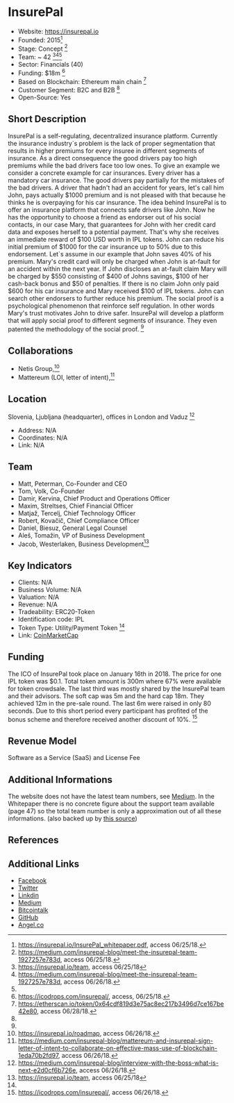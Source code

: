 = InsurePal =

* Website: https://insurepal.io
* Founded: 2015<ref name="Whitepaper">https://insurepal.io/InsurePal_whitepaper.pdf, access 06/25/18.</ref>
* Stage: Concept <ref> https://medium.com/insurepal-blog/meet-the-insurepal-team-1927257e783d, access 06/25/18.</ref>							
* Team: ~ 42 <ref> https://insurepal.io/team, access 06/25/18</ref><ref>https://medium.com/insurepal-blog/meet-the-insurepal-team-1927257e783d, access 06/26/18.</ref><ref name="Whitepaper"/>
* Sector: Financials (40)
* Funding: $18m  <ref>https://icodrops.com/insurepal/, access, 06/25/18.</ref>
* Based on Blockchain: Ethereum main chain <ref>https://etherscan.io/token/0x64cdf819d3e75ac8ec217b3496d7ce167be42e80, access 06/28/18.</ref>
* Customer Segment: B2C and B2B <ref name="Whitepaper"/>
* Open-Source: Yes


==Short Description==
InsurePal is a self-regulating, decentralized insurance platform. Currently the insurance industry`s problem is the lack of proper segmentation that results in higher premiums for every insuree in different segments of insurance. As a direct consequence the good drivers pay too high premiums while the bad drivers face too low ones. To give an example we consider a concrete example for car insurances. Every driver has a mandatory car insurance. The good drivers pay partially for the mistakes of the bad drivers. A driver that hadn't had an accident for years, let's call him John, pays actually $1000 premium and is not pleased with that because he thinks he is overpaying for his car insurance. The idea behind InsurePal is to offer an insurance platform that connects safe drivers like John. Now he has the opportunity to choose a friend as endorser out of his social contacts, in our case Mary, that guarantees for John with her credit card data and exposes herself to a potential payment. That's why she receives an immediate reward of $100 USD worth in IPL tokens. John can reduce his initial premium of $1000 for the car insurance up to 50% due to this endorsement. Let`s assume in our example that John saves 40% of his premium. Mary's credit card will only be charged when John is at-fault for an accident within the next year. If John discloses an at-fault claim Mary will be charged by $550 consisting of $400 of Johns savings, $100 of her cash-back bonus and $50 of penalties. If there is no claim John only paid $600 for his car insurance and Mary received $100 of IPL tokens. John can search other endorsers to further reduce his premium. The social proof is a psychological phenomenon that reinforce self regulation. In other words Mary's trust motivates John to drive safer. InsurePal will develop a platform that will apply social proof to different segments of insurance. They even patented the methodology of the social proof. <ref name="Whitepaper"/>


==Collaborations==
* Netis Group,<ref>https://insurepal.io/roadmap, access 06/26/18.</ref> 
* Mattereum (LOI, letter of intent),<ref>https://medium.com/insurepal-blog/mattereum-and-insurepal-sign-letter-of-intent-to-collaborate-on-effective-mass-use-of-blockchain-1eda70b2fd97, access 06/26/18.</ref>

==Location==

Slovenia, Ljubljana (headquarter), offices in London and Vaduz <ref>https://medium.com/insurepal-blog/interview-with-the-boss-what-is-next-e2d0cf6b726e, access 06/26/18.</ref>

* Address: N/A
* Coordinates: N/A
* Link: N/A


==Team==
* Matt, Peterman, Co-Founder and CEO
* Tom, Volk, Co-Founder 
* Damir, Kervina, Chief Product and Operations Officer
* Maxim, Streltses, Chief Financial Officer
* Matjaž, Tercelj, Chief Technology Officer
* Robert, Kovačič, Chief Compliance Officer
* Daniel, Biesuz, General Legal Counsel 
* Aleš, Tomažin, VP of Business Development
* Jacob, Westerlaken, Business Development<ref> https://insurepal.io/team, access 06/25/18</ref>

==Key Indicators==

* Clients: N/A
* Business Volume: N/A
* Valuation: N/A
* Revenue: N/A
* Tradeability: ERC20-Token
* Identification code: IPL
* Token Type: Utility/Payment Token <ref name="Whitepaper"/>
* Link: [https://coinmarketcap.com/de/currencies/insurepal/ CoinMarketCap]


==Funding==
The ICO of InsurePal took place on January 16th in 2018. The price for one IPL token was $0.1. Total token amount is 300m where 67% were available for token crowdsale. The last third was mostly shared by the InsurePal team and their advisors. The soft cap was 5m and the hard cap 18m. They achieved 12m in the pre-sale round. The last 6m were raised in only 80 seconds. Due to this short period every participant has profited of the bonus scheme and therefore received another discount of 10%. <ref>https://icodrops.com/insurepal/, access 06/26/18.</ref>


==Revenue Model==
Software as a Service (SaaS) and License Fee

==Additional Informations==
The website does not have the latest team numbers, see [https://medium.com/insurepal-blog/meet-the-insurepal-team-1927257e783d Medium]. In the Whitepaper there is no concrete figure about the support team available (page 47) so the total team number is only a approximation out of all these informations. (also backed up by  [https://icodrops.com/insurepal/ this source])

==References==

<references/>

==Additional Links==

* [https://www.facebook.com/InsurePal/ Facebook]
* [https://twitter.com/InsurePal_io Twitter]
* [https://www.linkedin.com/company/insurepal/ Linkdin]
* [https://https://medium.com/insurepal-blog Medium]
* [https://bitcointalk.org/index.php?topic=2495721.0 Bitcointalk]
* [https://github.com/InsurePal GitHub]
* [https://angel.co/Insurepal Angel.co]
